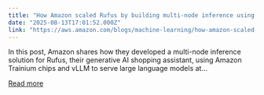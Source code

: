 ```yaml
---
title: "How Amazon scaled Rufus by building multi-node inference using AWS Trainium chips and vLLM"
date: "2025-08-13T17:01:52.000Z"
link: "https://aws.amazon.com/blogs/machine-learning/how-amazon-scaled-rufus-by-building-multi-node-inference-using-aws-trainium-chips-and-vllm/"
---
```


In this post, Amazon shares how they developed a multi-node inference solution for Rufus, their generative AI shopping assistant, using Amazon Trainium chips and vLLM to serve large language models at...

[Read more](https://aws.amazon.com/blogs/machine-learning/how-amazon-scaled-rufus-by-building-multi-node-inference-using-aws-trainium-chips-and-vllm/)
